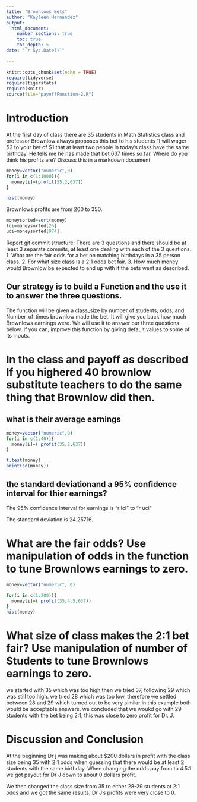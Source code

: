 ```yaml
---
title: "Brownlows Bets"
author: "Kayleen Hernandez"
output: 
  html_document:
    number_sections: true
    toc: true
    toc_depth: 5
date: "`r Sys.Date()`"    
    
---
```

```r
knitr::opts_chunk$set(echo = TRUE)
require(tidyverse)
require(tigerstats)
require(knitr)
source(file="payoffFunction-2.R")
```


<!-- We recommend you use git branches -- create a separate branch for each major section i.e. Introduction, Methods, Results, Inferential Results, and Discussion and Conclusions - leave the YAML block untouched until the final merge where you put in your own name !-->

# Introduction

<!--In this section you explain what you are trying to show.  Where did the data come from?  What is the research or other question you are trying to answer?!-->

 At the first day of class there are 35 students in Math Statistics class and professor Brownlow always proposes this bet to his students "I will wager $2 to your bet of $1 that at least two people in today's class have  the same birthday.  He tells me he has made that bet 637 times so far. Where do you think his profits are? Discuss this in a markdown document
 
 
```r
money=vector("numeric",0)
for(i in c(1:1000)){
  money[i]=(profit(35,2,637))
}
```
 
```r
hist(money)
```

 Brownlows profits are from 200 to 350. 
 
 
```r
moneysorted=sort(money)
lci=moneysorted[26]
uci=moneysorted[974]
```
 


Report git commit structure:
There are 3 questions and there should be at least 3 separate commits, at least one dealing with each of the 3 questions.
1. What are the fair odds for a bet on matching birthdays in a 35 person class.
2. For what size class is a 2:1 odds bet fair.
3. How much money would Brownlow be expected to end up with if the bets went as described.

## Our strategy is to build a Function and the use it to answer the three questions. 

The function will be given a class_size by number of students, odds, and Number_of_times brownlow made the bet.  It will give you back how much Brownlows earnings were. We will use it to answer our three questions below. If you can, improve this function by giving default values to some of its inputs. 

# In the class and payoff as described  If you highered 40 brownlow substitute teachers to do the same thing that Brownlow did then.

## what is their average earnings

  
<!--Explain and display your method of coming up with a 95% confidence interval of  professor Brownlows winnings (or losings)-->


```r
money=vector("numeric",0)
for(i in c(1:40)){
  money[i]=( profit(35,2,637))
}
```


```r
t.test(money)
print(sd(money))
```


## the standard deviationand a 95% confidence interval for thier earnings? 
 
 The 95% confidence interval for earnings is "r lci" to "r uci"
 
 The standard deviation is 24.25716.
 

# What are the fair odds? Use manipulation of odds in the function to tune Brownlows earnings to zero. 

```r
money=vector("numeric", 0)

for(i in c(1:200)){
  money[i]=( profit(35,4.5,637))
}
hist(money)
```


# What size of class makes the 2:1 bet fair?  Use manipulation of number of Students to tune Brownlows earnings to zero.



we started with 35 which was too high,then we tried 37, following 29 which was still too high. we tried 28 which was too low, therefore we settled between 28 and 29 which turned out to be very similar in this example both would be acceptable answers. we concluded that we woukd go with 29 students with the bet being 2:1, this was close to zero profit for Dr. J. 

<!--Decide on your methods:  In this section explain the approach you will take to attack the issue --- how will you decide on a likely estimate of professor Brownlow's earnings or losses after 637 bets. Also explain how you construct a 95% confidence interval about your estimate of his winnings !-->

# Discussion and Conclusion

<!--Discussion and conclusion here.  If professor Brownlow is consistantly making or losing money how could he change his payout so that his profits center on zero?  Also discuss what size his class should be in order to have his current scheme balance at zero profit.!-->
 At the beginning Dr j was making about $200 dollars in profit with the class size being 35 with 2:1 odds when guessing that there would be at least 2 students with the same birthday. When changing the odds pay from to 4.5:1 we got payout for Dr J down to about 0 dollars profit. 
 
 We then changed the class size from 35 to either 28-29 students at 2:1 odds and we got the same results, Dr J's profits were very close to 0. 
